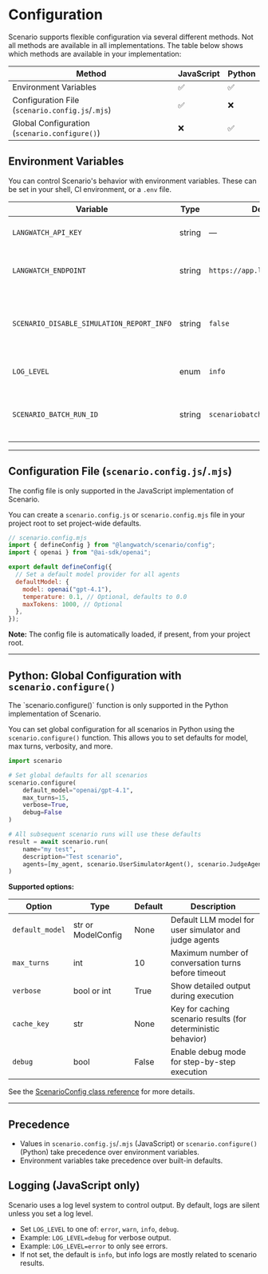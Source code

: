 
# Configuration

Scenario supports flexible configuration via several different methods. Not all methods are available in all implementations. The table below shows which methods are available in your implementation:

| Method                                           | JavaScript | Python |
| ------------------------------------------------ | ---------- | ------ |
| Environment Variables                            | ✅          | ✅      |
| Configuration File (`scenario.config.js`/`.mjs`) | ✅          | ❌      |
| Global Configuration (`scenario.configure()`)    | ❌          | ✅      |

## Environment Variables

You can control Scenario's behavior with environment variables. These can be set in your shell, CI environment, or a `.env` file.

| Variable                                  | Type   | Default                        | Description                                                          | JavaScript | Python |
| ----------------------------------------- | ------ | ------------------------------ | -------------------------------------------------------------------- | ---------- | ------ |
| `LANGWATCH_API_KEY`                       | string | —                              | API key for LangWatch reporting.                                     | ✅          | ✅      |
| `LANGWATCH_ENDPOINT`                      | string | `https://app.langwatch.ai`     | Endpoint for LangWatch reporting.                                    | ✅          | ✅      |
| `SCENARIO_DISABLE_SIMULATION_REPORT_INFO` | string | `false`                        | If set (to any value), disables simulation report info **messages**. | ✅          | ❌      |
| `LOG_LEVEL`                               | enum   | `info`                         | Log level: `error`, `warn`, `info`, `debug`.                         | ✅          | ❌      |
| `SCENARIO_BATCH_RUN_ID`                   | string | `scenariobatchrun_<random_id>` | Unique ID for a batch of scenario runs (useful for CI).              | ✅          | ❌      |

---

## Configuration File (`scenario.config.js`/`.mjs`)

<Callout type="note">
  The config file is only supported in the JavaScript implementation of Scenario.
</Callout>

You can create a `scenario.config.js` or `scenario.config.mjs` file in your project root to set project-wide defaults.

```js
// scenario.config.mjs
import { defineConfig } from "@langwatch/scenario/config";
import { openai } from "@ai-sdk/openai";

export default defineConfig({
  // Set a default model provider for all agents
  defaultModel: {
    model: openai("gpt-4.1"),
    temperature: 0.1, // Optional, defaults to 0.0
    maxTokens: 1000, // Optional
  },
});
```

**Note:** The config file is automatically loaded, if present, from your project root.

---

## Python: Global Configuration with `scenario.configure()`

<Callout type="note">
  The `scenario.configure()` function is only supported in the Python implementation of Scenario.
</Callout>

You can set global configuration for all scenarios in Python using the `scenario.configure()` function. This allows you to set defaults for model, max turns, verbosity, and more.

```python
import scenario

# Set global defaults for all scenarios
scenario.configure(
    default_model="openai/gpt-4.1",
    max_turns=15,
    verbose=True,
    debug=False
)

# All subsequent scenario runs will use these defaults
result = await scenario.run(
    name="my test",
    description="Test scenario",
    agents=[my_agent, scenario.UserSimulatorAgent(), scenario.JudgeAgent()]
)
```

**Supported options:**

| Option          | Type               | Default | Description                                                   |
| --------------- | ------------------ | ------- | ------------------------------------------------------------- |
| `default_model` | str or ModelConfig | None    | Default LLM model for user simulator and judge agents         |
| `max_turns`     | int                | 10      | Maximum number of conversation turns before timeout           |
| `verbose`       | bool or int        | True    | Show detailed output during execution                         |
| `cache_key`     | str                | None    | Key for caching scenario results (for deterministic behavior) |
| `debug`         | bool               | False   | Enable debug mode for step-by-step execution                  |

See the [ScenarioConfig class reference](https://github.com/langwatch/scenario/blob/main/python/scenario/config.py) for more details.

---

## Precedence

- Values in `scenario.config.js`/`.mjs` (JavaScript) or `scenario.configure()` (Python) take precedence over environment variables.
- Environment variables take precedence over built-in defaults.

## Logging (JavaScript only)

Scenario uses a log level system to control output. By default, logs are silent unless you set a log level.

- Set `LOG_LEVEL` to one of: `error`, `warn`, `info`, `debug`.
- Example: `LOG_LEVEL=debug` for verbose output.
- Example: `LOG_LEVEL=error` to only see errors.
- If not set, the default is `info`, but info logs are mostly related to scenario results.

